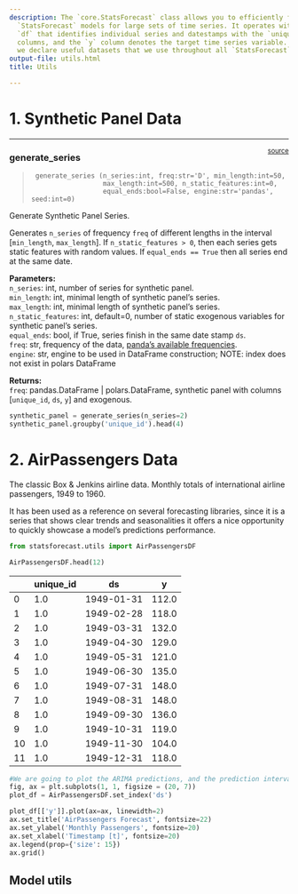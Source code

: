 ```yaml
---
description: The `core.StatsForecast` class allows you to efficiently fit multiple
  `StatsForecast` models for large sets of time series. It operates with pandas DataFrame
  `df` that identifies individual series and datestamps with the `unique_id` and `ds`
  columns, and the `y` column denotes the target time series variable. To assist development,
  we declare useful datasets that we use throughout all `StatsForecast`'s unit tests.
output-file: utils.html
title: Utils

---
```


# 1. Synthetic Panel Data

------------------------------------------------------------------------

<a
href="https://github.com/Nixtla/statsforecast/blob/main/statsforecast/utils.py#L31"
target="_blank" style="float:right; font-size:smaller">source</a>

### generate_series

> ``` text
>  generate_series (n_series:int, freq:str='D', min_length:int=50,
>                   max_length:int=500, n_static_features:int=0,
>                   equal_ends:bool=False, engine:str='pandas', seed:int=0)
> ```

Generate Synthetic Panel Series.

Generates `n_series` of frequency `freq` of different lengths in the
interval \[`min_length`, `max_length`\]. If `n_static_features > 0`,
then each series gets static features with random values. If
`equal_ends == True` then all series end at the same date.

**Parameters:**<br> `n_series`: int, number of series for synthetic
panel.<br> `min_length`: int, minimal length of synthetic panel’s
series.<br> `max_length`: int, minimal length of synthetic panel’s
series.<br> `n_static_features`: int, default=0, number of static
exogenous variables for synthetic panel’s series.<br> `equal_ends`:
bool, if True, series finish in the same date stamp `ds`.<br> `freq`:
str, frequency of the data, [panda’s available
frequencies](https://pandas.pydata.org/pandas-docs/stable/user_guide/timeseries.html#offset-aliases).<br>
`engine`: str, engine to be used in DataFrame construction; NOTE: index
does not exist in polars DataFrame

**Returns:**<br> `freq`: pandas.DataFrame \| polars.DataFrame, synthetic
panel with columns \[`unique_id`, `ds`, `y`\] and exogenous.

```python
synthetic_panel = generate_series(n_series=2)
synthetic_panel.groupby('unique_id').head(4)
```

# 2. AirPassengers Data

The classic Box & Jenkins airline data. Monthly totals of international
airline passengers, 1949 to 1960.

It has been used as a reference on several forecasting libraries, since
it is a series that shows clear trends and seasonalities it offers a
nice opportunity to quickly showcase a model’s predictions performance.

```python
from statsforecast.utils import AirPassengersDF

AirPassengersDF.head(12)
```

|     | unique_id | ds         | y     |
|-----|-----------|------------|-------|
| 0   | 1.0       | 1949-01-31 | 112.0 |
| 1   | 1.0       | 1949-02-28 | 118.0 |
| 2   | 1.0       | 1949-03-31 | 132.0 |
| 3   | 1.0       | 1949-04-30 | 129.0 |
| 4   | 1.0       | 1949-05-31 | 121.0 |
| 5   | 1.0       | 1949-06-30 | 135.0 |
| 6   | 1.0       | 1949-07-31 | 148.0 |
| 7   | 1.0       | 1949-08-31 | 148.0 |
| 8   | 1.0       | 1949-09-30 | 136.0 |
| 9   | 1.0       | 1949-10-31 | 119.0 |
| 10  | 1.0       | 1949-11-30 | 104.0 |
| 11  | 1.0       | 1949-12-31 | 118.0 |

```python
#We are going to plot the ARIMA predictions, and the prediction intervals.
fig, ax = plt.subplots(1, 1, figsize = (20, 7))
plot_df = AirPassengersDF.set_index('ds')

plot_df[['y']].plot(ax=ax, linewidth=2)
ax.set_title('AirPassengers Forecast', fontsize=22)
ax.set_ylabel('Monthly Passengers', fontsize=20)
ax.set_xlabel('Timestamp [t]', fontsize=20)
ax.legend(prop={'size': 15})
ax.grid()
```

## Model utils

